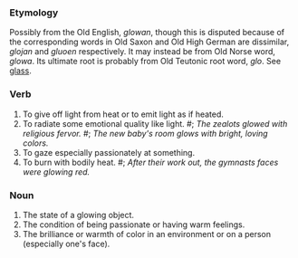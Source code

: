 ===Etymology===
Possibly from the Old English, ''glowan'', though this is disputed because of the corresponding words in Old Saxon and Old High German are dissimilar, ''glojan'' and ''gluoen'' respectively. 
It may instead be from Old Norse word, ''glowa''. Its ultimate root is probably from Old Teutonic root word, ''glo''. See [[glass]].

===Verb===
# To give off light from heat or to emit light as if heated.
# To radiate some emotional quality like light. #; ''The zealots glowed with religious fervor.'' #; ''The new baby's room glows with bright, loving colors.''
# To gaze especially passionately at something.
# To burn with bodily heat. #; ''After their work out, the gymnasts faces were glowing red.''

===Noun===
#The state of a glowing object.
#The condition of being passionate or having warm feelings.
#The brilliance or warmth of color in an environment or on a person (especially one's face).